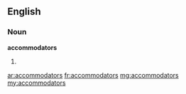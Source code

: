 ==English==

===Noun===
'''accommodators'''

# {{plural of|[[accommodator]]}}

[[ar:accommodators]]
[[fr:accommodators]]
[[mg:accommodators]]
[[my:accommodators]]